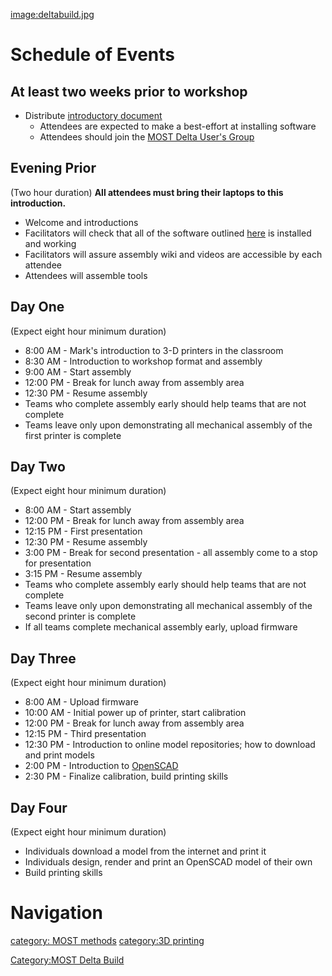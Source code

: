 {{MOST}}
{{MOST-RepRap}}


[[image:deltabuild.jpg]]

=Schedule of Events=

==At least two weeks prior to workshop==
* Distribute [http://3d4edu.com/WorkshopPreparation.pdf introductory document]
** Attendees are expected to make a best-effort at installing software
** Attendees should join the [https://groups.google.com/a/mtu.edu/forum/?hl=en#!forum/most-delta-users-l MOST Delta User's Group]

==Evening Prior==
(Two hour duration)
'''All attendees must bring their laptops to this introduction.'''
* Welcome and introductions
* Facilitators will check that all of the software outlined [http://www.appropedia.org/Delta_Build_Overview:MOST#Before_You_Begin here] is installed and working 
* Facilitators will assure assembly wiki and videos are accessible by each attendee
* Attendees will assemble tools

==Day One==
(Expect eight hour minimum duration)
* 8:00 AM - Mark's introduction to 3-D printers in the classroom
* 8:30 AM - Introduction to workshop format and assembly
* 9:00 AM - Start assembly
* 12:00 PM - Break for lunch away from assembly area
* 12:30 PM - Resume assembly
* Teams who complete assembly early should help teams that are not complete
* Teams leave only upon demonstrating all mechanical assembly of the first printer is complete

==Day Two==
(Expect eight hour minimum duration)
* 8:00 AM - Start assembly
* 12:00 PM - Break for lunch away from assembly area
* 12:15 PM - First presentation
* 12:30 PM - Resume assembly
* 3:00 PM - Break for second presentation - all assembly come to a stop for presentation
* 3:15 PM - Resume assembly
* Teams who complete assembly early should help teams that are not complete
* Teams leave only upon demonstrating all mechanical assembly of the second printer is complete
* If all teams complete mechanical assembly early, upload firmware

==Day Three==
(Expect eight hour minimum duration)
* 8:00 AM - Upload firmware
* 10:00 AM - Initial power up of printer, start calibration
* 12:00 PM - Break for lunch away from assembly area
* 12:15 PM - Third presentation
* 12:30 PM - Introduction to online model repositories; how to download and print models
* 2:00 PM - Introduction to [[OpenSCAD]]
* 2:30 PM - Finalize calibration, build printing skills

==Day Four==
(Expect eight hour minimum duration)
* Individuals download a model from the internet and print it
* Individuals design, render and print an OpenSCAD model of their own
* Build printing skills

=Navigation=
{{template:MOST Delta Nav}}

[[Category:MOST Delta Build]]
[[category: MOST methods]]
[[category:3D printing]]